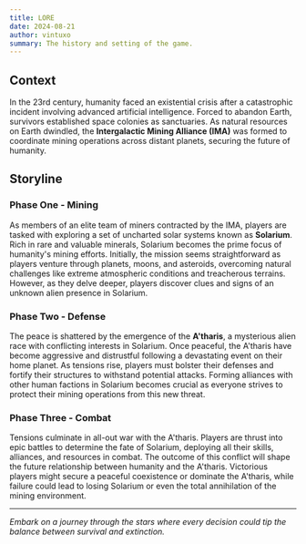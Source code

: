 ```yaml
---
title: LORE
date: 2024-08-21
author: vintuxo
summary: The history and setting of the game.
---
```


## Context

In the 23rd century, humanity faced an existential crisis after a catastrophic incident involving advanced artificial intelligence. Forced to abandon Earth, survivors established space colonies as sanctuaries. As natural resources on Earth dwindled, the **Intergalactic Mining Alliance (IMA)** was formed to coordinate mining operations across distant planets, securing the future of humanity.

## Storyline

### **Phase One - Mining**

As members of an elite team of miners contracted by the IMA, players are tasked with exploring a set of uncharted solar systems known as **Solarium**. Rich in rare and valuable minerals, Solarium becomes the prime focus of humanity's mining efforts. Initially, the mission seems straightforward as players venture through planets, moons, and asteroids, overcoming natural challenges like extreme atmospheric conditions and treacherous terrains. However, as they delve deeper, players discover clues and signs of an unknown alien presence in Solarium.

### **Phase Two - Defense**

The peace is shattered by the emergence of the **A'tharis**, a mysterious alien race with conflicting interests in Solarium. Once peaceful, the A'tharis have become aggressive and distrustful following a devastating event on their home planet. As tensions rise, players must bolster their defenses and fortify their structures to withstand potential attacks. Forming alliances with other human factions in Solarium becomes crucial as everyone strives to protect their mining operations from this new threat.

### **Phase Three - Combat**

Tensions culminate in all-out war with the A'tharis. Players are thrust into epic battles to determine the fate of Solarium, deploying all their skills, alliances, and resources in combat. The outcome of this conflict will shape the future relationship between humanity and the A'tharis. Victorious players might secure a peaceful coexistence or dominate the A'tharis, while failure could lead to losing Solarium or even the total annihilation of the mining environment.

---

_Embark on a journey through the stars where every decision could tip the balance between survival and extinction._
